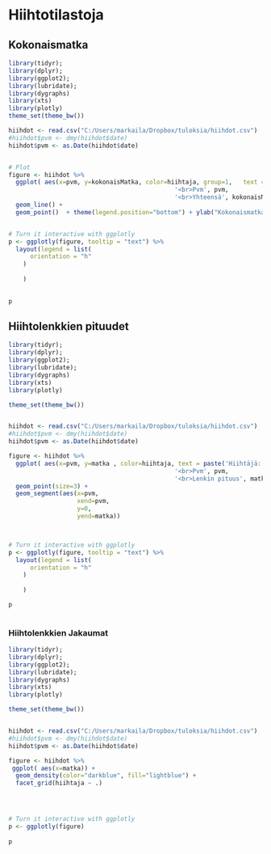 


# Hiihtotilastoja 

## Kokonaismatka


```r


library(tidyr); 
library(dplyr); 
library(ggplot2);
library(lubridate);
library(dygraphs)
library(xts)
library(plotly)
theme_set(theme_bw())

hiihdot <- read.csv("C:/Users/markaila/Dropbox/tuloksia/hiihdot.csv")
#hiihdot$pvm <- dmy(hiihdot$date)
hiihdot$pvm <- as.Date(hiihdot$date)


# Plot
figure <- hiihdot %>%
  ggplot( aes(x=pvm, y=kokonaisMatka, color=hiihtaja, group=1,   text = paste('Hiihtäjä:', hiihtaja, 
                                              '<br>Pvm', pvm,
                                              '<br>Yhteensä', kokonaisMatka ))) + 
  geom_line() +
  geom_point()  + theme(legend.position="bottom") + ylab("Kokonaismatka") + xlab("Päivämäärä") 


# Turn it interactive with ggplotly
p <- ggplotly(figure, tooltip = "text") %>%
  layout(legend = list(
      orientation = "h"
    )
    
    )
  

p


```

## Hiihtolenkkien pituudet

```r


library(tidyr); 
library(dplyr); 
library(ggplot2);
library(lubridate);
library(dygraphs)
library(xts)
library(plotly)

theme_set(theme_bw())


hiihdot <- read.csv("C:/Users/markaila/Dropbox/tuloksia/hiihdot.csv")
#hiihdot$pvm <- dmy(hiihdot$date)
hiihdot$pvm <- as.Date(hiihdot$date)

figure <- hiihdot %>%
  ggplot( aes(x=pvm, y=matka , color=hiihtaja, text = paste('Hiihtäjä:', hiihtaja, 
                                              '<br>Pvm', pvm,
                                              '<br>Lenkin pituus', matka ))) + 
  geom_point(size=3) + 
  geom_segment(aes(x=pvm, 
                   xend=pvm, 
                   y=0, 
                   yend=matka))



# Turn it interactive with ggplotly
p <- ggplotly(figure, tooltip = "text") %>%
  layout(legend = list(
      orientation = "h"
    )
    
    )

p
  
```

### Hiihtolenkkien Jakaumat

```r


library(tidyr); 
library(dplyr); 
library(ggplot2);
library(lubridate);
library(dygraphs)
library(xts)
library(plotly)

theme_set(theme_bw())


hiihdot <- read.csv("C:/Users/markaila/Dropbox/tuloksia/hiihdot.csv")
#hiihdot$pvm <- dmy(hiihdot$date)
hiihdot$pvm <- as.Date(hiihdot$date)

figure <- hiihdot %>%
 ggplot( aes(x=matka)) + 
  geom_density(color="darkblue", fill="lightblue") + 
  facet_grid(hiihtaja ~ .)




# Turn it interactive with ggplotly
p <- ggplotly(figure)
  
p


```



